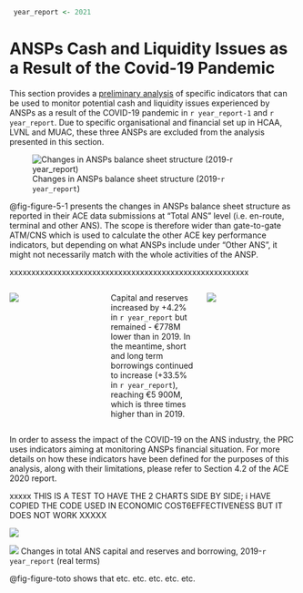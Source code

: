 ```r
 year_report <- 2021
```

# ANSPs Cash and Liquidity Issues as a Result of the Covid-19 Pandemic {#sec-covid}

This section provides a [preliminary analysis]{.ul} of specific indicators that can be used to monitor potential cash and liquidity issues experienced by ANSPs as a result of the COVID-19 pandemic in `r year_report-1` and `r year_report`.
Due to specific organisational and financial set up in HCAA, LVNL and MUAC, these three ANSPs are excluded from the analysis presented in this section.

![Changes in ANSPs balance sheet structure (2019-`r year_report`)](figures/Figure-5-bal-str.png){#fig-figure-5-1 width="65%}

@fig-figure-5-1 presents the changes in ANSPs balance sheet structure as reported in their ACE data submissions at "Total ANS" level (i.e. en-route, terminal and other ANS). The scope is therefore wider than gate-to-gate ATM/CNS which is used to calculate the other ACE key performance indicators, but depending on what ANSPs include under "Other ANS", it might not necessarily match with the whole activities of the ANSP.

xxxxxxxxxxxxxxxxxxxxxxxxxxxxxxxxxxxxxxxxxxxxxxxxxxxxxxx

::: blue
::: columns
::: {.column width="34%"}
![](figures/Figure-5-cap-res.png)
:::

::: {.column width="32%"}
Capital and reserves increased by +4.2% in `r year_report` but remained - €778M lower than in 2019.
In the meantime, short and long term borrowings continued to increase (+33.5% in `r year_report`), reaching €5 900M, which is three times higher than in 2019.

:::

::: {.column width="34%"}
![](figures/Figure-5-borrow.png)
:::
:::
:::
In order to assess the impact of the COVID-19 on the ANS industry, the PRC uses indicators aiming at monitoring ANSPs financial situation. For more details on how these indicators have been defined for the purposes of this analysis, along with their limitations, please refer to Section 4.2 of the ACE 2020 report. 

xxxxx  THIS IS A TEST TO HAVE THE 2 CHARTS SIDE BY SIDE; i HAVE COPIED THE CODE USED IN ECONOMIC COST6EFFECTIVENESS BUT IT DOES NOT WORK XXXXX

::: {#fig-figure-toto layout-ncol="2"}
![](figures/Figure-5-cap-res.png){#fig-figure-toto-left}

![](figures/Figure-5-borrow.png){#fig-figure-toto-right}
Changes in total ANS capital and reserves and borrowing, 2019-`r year_report` (real terms)
:::

@fig-figure-toto shows that etc. etc. etc. etc. etc.



